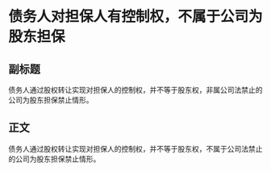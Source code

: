 # 债务人对担保人有控制权，不属于公司为股东担保
## 副标题
债务人通过股权转让实现对担保人的控制权，并不等于股东权，非属公司法禁止的公司为股东担保禁止情形。
## 正文
债务人通过股权转让实现对担保人的控制权，并不等于股东权，不属于公司法禁止的公司为股东担保禁止情形。